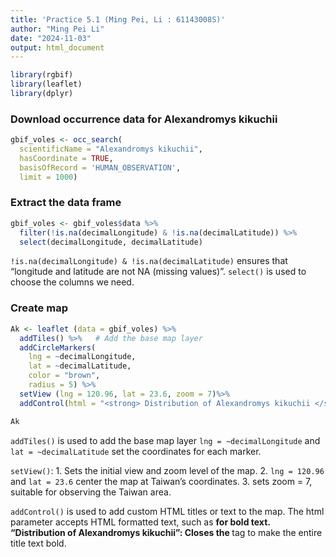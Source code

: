 ```yaml
---
title: 'Practice 5.1 (Ming Pei, Li : 61143008S)'
author: "Ming Pei Li"
date: "2024-11-03"
output: html_document
---
```


```r
library(rgbif)
library(leaflet)
library(dplyr)
```

### Download occurrence data for Alexandromys kikuchii
```r
gbif_voles <- occ_search(
  scientificName = "Alexandromys kikuchii",
  hasCoordinate = TRUE,
  basisOfRecord = 'HUMAN_OBSERVATION',
  limit = 1000)
```

### Extract the data frame 
```r
gbif_voles <- gbif_voles$data %>%
  filter(!is.na(decimalLongitude) & !is.na(decimalLatitude)) %>%
  select(decimalLongitude, decimalLatitude)
```

`!is.na(decimalLongitude) & !is.na(decimalLatitude)` ensures that "longitude and latitude are not NA (missing values)". 
`select()` is used to choose the columns we need.

### Create map 
```r
Ak <- leaflet (data = gbif_voles) %>%
  addTiles() %>%   # Add the base map layer
  addCircleMarkers(
    lng = ~decimalLongitude, 
    lat = ~decimalLatitude,
    color = "brown", 
    radius = 5) %>%
  setView (lng = 120.96, lat = 23.6, zoom = 7)%>%
  addControl(html = "<strong> Distribution of Alexandromys kikuchii </strong>", position = "topright")

Ak
```


`addTiles()` is used to add the base map layer
`lng = ~decimalLongitude` and `lat = ~decimalLatitude` set the coordinates for each marker.

`setView()`:
1. Sets the initial view and zoom level of the map.
2. `lng = 120.96` and `lat = 23.6` center the map at Taiwan's coordinates.
3. sets zoom = 7, suitable for observing the Taiwan area.

`addControl()` is used to add custom HTML titles or text to the map.
The html parameter accepts HTML formatted text, such as <strong> for bold text.
"<strong>Distribution of Alexandromys kikuchii</strong>": Closes the </strong> tag to make the entire title text bold.
